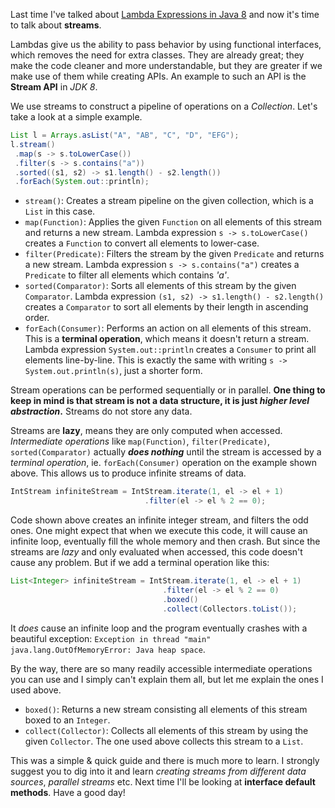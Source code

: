 <div>

Last time I've talked about [Lambda Expressions in Java 8](/posts/2016-05-15/lambdas-in-java-8 "Lambda Expressions in Java 8") and now it's time to talk about **streams**.

Lambdas give us the ability to pass behavior by using functional interfaces, which removes the need for extra classes. They are already great; they make the code cleaner and more understandable, but they are greater if we make use of them while creating APIs. An example to such an API is the **Stream API** in _JDK 8_.

We use streams to construct a pipeline of operations on a *Collection*. Let's take a look at a simple example.

```java
List l = Arrays.asList("A", "AB", "C", "D", "EFG");
l.stream()
 .map(s -> s.toLowerCase())
 .filter(s -> s.contains("a"))
 .sorted((s1, s2) -> s1.length() - s2.length())
 .forEach(System.out::println);
```

* `stream()`: Creates a stream pipeline on the given collection, which is a `List` in this case.
* `map(Function)`: Applies the given `Function` on all elements of this stream and returns a new stream. Lambda expression `s -> s.toLowerCase()` creates a `Function` to convert all elements to lower-case.
* `filter(Predicate)`: Filters the stream by the given `Predicate` and returns a new stream. Lambda expression `s -> s.contains("a")` creates a `Predicate` to filter all elements which contains *'a'*.
* `sorted(Comparator)`: Sorts all elements of this stream by the given `Comparator`. Lambda expression `(s1, s2) -> s1.length() - s2.length()` creates a `Comparator` to sort all elements by their length in ascending order.
* `forEach(Consumer)`: Performs an action on all elements of this stream. This is a **terminal operation**, which means it doesn't return a stream. Lambda expression `System.out::println` creates a `Consumer` to print all elements line-by-line. This is exactly the same with writing `s -> System.out.println(s)`, just a shorter form.

Stream operations can be performed sequentially or in parallel. **One thing to keep in mind is that stream is not a data structure, it is just _higher level abstraction_.** Streams do not store any data.

Streams are **lazy**, means they are only computed when accessed. *Intermediate operations* like `map(Function)`, `filter(Predicate)`, `sorted(Comparator)` actually **_does nothing_** until the stream is accessed by a *terminal operation*, ie. `forEach(Consumer)` operation on the example shown above. This allows us to produce infinite streams of data.

```java
IntStream infiniteStream = IntStream.iterate(1, el -> el + 1)
                              .filter(el -> el % 2 == 0);
```

Code shown above creates an infinite integer stream, and filters the odd ones. One might expect that when we execute this code, it will cause an infinite loop, eventually fill the whole memory and then crash. But since the streams are *lazy* and only evaluated when accessed, this code doesn't cause any problem. But if we add a terminal operation like this:

```java
List<Integer> infiniteStream = IntStream.iterate(1, el -> el + 1)
                                  .filter(el -> el % 2 == 0)
                                  .boxed()
                                  .collect(Collectors.toList());
```

It *does* cause an infinite loop and the program eventually crashes with a beautiful exception: `Exception in thread "main" java.lang.OutOfMemoryError: Java heap space`.

By the way, there are so many readily accessible intermediate operations you can use and I simply can't explain them all, but let me explain the ones I used above.

* `boxed()`: Returns a new stream consisting all elements of this stream boxed to an `Integer`.
* `collect(Collector)`: Collects all elements of this stream by using the given `Collector`. The one used above collects this stream to a `List`.

This was a simple & quick guide and there is much more to learn. I strongly suggest you to dig into it and learn *creating streams from different data sources*, *parallel streams* etc. Next time I'll be looking at **interface default methods**. Have a good day!

</div>